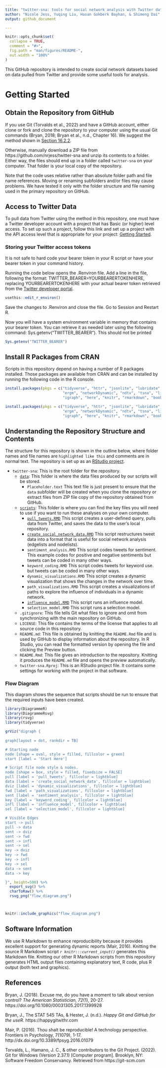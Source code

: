 ```yaml
---
title: "twitter-sna: tools for social network analysis with Twitter data"
author: "Nicole Jess, Yuqing Liu, Hasan Gokberk Bayhan, & Shimeng Dai"
output: github_document

---
```


<!-- README.md is generated from README.Rmd. Please edit that file -->

```r
knitr::opts_chunk$set(
  collapse = TRUE,
  comment = "#>",
  fig.path = "man/figures/README-",
  out.width = "100%"
)
```


This GitHub repository is intended to create social network datasets based on 
data pulled from Twitter and provide some useful tools for analysis.

# Getting Started

## Obtain the Repository from GitHub
If you use Git (Torvalds et al., 2022) and have a GitHub account, either clone
or fork and clone the repository to your computer using the usual Git commands
(Bryan, 2018; Bryan et al., n.d., Chapter 16). We suggest the method shown in 
[Section 16.2.2](https://happygitwithr.com/existing-github-first.html#rstudio-ide-1).

Otherwise, manually download a ZIP file from https://github.com/nrjess/twitter-sna 
and unzip its contents to a folder. Either way, the files should end up in a folder 
called `twitter-sna` on your computer. That folder is your local copy of the repository.

Note that the code uses relative rather than absolute folder path and
file name references. Moving or renaming subfolders and/or files may cause
problems. We have tested it only with the folder structure and file naming used
in the primary repository on GitHub.


## Access to Twitter Data
To pull data from Twitter using the method in this repository, one must have a 
Twitter developer account with a project that has Basic (or higher) level access. 
To set up such a project, follow this link and set up a project with the API access
level that is appropriate for your project: [Getting Started](https://developer.twitter.com/en/docs/twitter-api/getting-started/about-twitter-api). 


### Storing your Twitter access tokens

It is not safe to hard code your bearer token in your R script or have your 
bearer token in your command history.

Running the code below opens the .Renviron file. Add a line in the file, following 
the format: TWITTER_BEARER=YOURBEARERTOKENHERE, replacing YOURBEARERTOKENHERE with your actual bearer token retrieved from the [Twitter developer portal](https://developer.twitter.com/en/portal/dashboard).


```r
usethis::edit_r_environ()
```

Save the changes to .Renviron and close the file. Go to Session and Restart R.

Now you will have a system environment variable in memory that contains your 
bearer token. You can retrieve it as needed later using the following command:
Sys.getenv("TWITTER_BEARER"). This should not be printed 

```r
Sys.getenv("TWITTER_BEARER")
```



## Install R Packages from CRAN
Scripts in this repository depend on having a number of R packages 
installed. Those packages are available from CRAN and can be installed by 
running the following code in the R console. 

```r 
install.packages(pkgs = c("tidyverse", "httr", "jsonlite", "lubridate", "tidytext", 
                          "ergm", "networkDynamic", "ndtv", "tsna", "linkcomm", 
                          "igraph", "here", "knitr", "rmarkdown", "bookdown"))
```

```r
install.packages(pkgs = c("tidyverse", "httr", "jsonlite", "lubridate", "tidytext", 
                          "ergm", "networkDynamic", "ndtv", "tsna", "linkcomm", 
                          "igraph", "here", "knitr", "rmarkdown", "bookdown"))
```



## Understanding the Repository Structure and Contents
The structure for this repository is shown in the outline below, where folder names 
and file names are `highlighted like this` and comments are in normal text.
The repository is set up as an 
[RStudio project](https://support.rstudio.com/hc/en-us/articles/200526207-Using-RStudio-Projects). 

* `twitter-sna`: This is the root folder for the repository.
    * [`data`](https://github.com/nrjess/twitter-sna/tree/main/data): This 
    folder is where the data files produced by our scripts will be stored.
        * `Placeholder.text` This text file is just present to ensure that the
              `data` subfolder will be created when you clone the repository 
              or extract files from ZIP file copy of the repository obtained 
              from GitHub.
    * [`scripts`](https://github.com/nrjess/twitter-sna/tree/main/scripts): This 
    folder is where you can find the key files you will need to use if you want 
    to run these analyses on your own computer.
        * [`pull_tweets.RMD`](https://nrjess.github.io/twitter-sna/scripts/output/pull_tweets) 
        This script creates a user-defined query, pulls 
        data from Twitter, and saves the data to the user's local repository.
        * [`create_social_network_data.RMD`](https://nrjess.github.io/twitter-sna/scripts/output/create_social_network_data) 
        This script restructures tweet data 
        into a format that is useful for social network analysis (edgelists and 
        nodelists).
        * `sentiment_analysis.RMD` This script codes tweets for sentiment. This 
        example codes for positive and negative sentiments but tweets can be 
        coded in many other ways.
        * `keyword_coding.RMD` This script codes tweets for keyword use. 
        but tweets can be coded in many other ways.        
        * `dynamic_visualizations.RMD` This script creates a dynamic visualization 
        that shows the changes in the network over time.
        * `path_visualizations.RMD` This script creates a visualizations of paths 
        to explore the influence of individuals in a dynamic network.
        * [`influence_model.RMD`](https://nrjess.github.io/twitter-sna/scripts/output/The_Influence_Model) 
        This script runs an influence model.
        * `selection_model.RMD` This script runs a selection model.
    * `.gitignore`: This file tells Git what files to ignore and omit from 
      synchronizing with the main repository on GitHub. 
    * `LICENSE`: This file contains the terms of the license that applies to all 
      source code in this repository.
    * `README.md`: This file is obtained by knitting the `README.Rmd` file and 
      is used by GitHub to display information about the repository. In R Studio, 
      you can read the formatted version by opening the file and clicking the Preview 
      button.
    * `README.Rmd`: This file gives an introduction to the repository. Knitting it 
      produces the `README.md` file and opens the preview automatically. 
    * `twitter-sna.Rproj`: This is an RStudio project file. It contains some 
      settings for working with the project in that software. 


### Flow Diagram

This diagram shows the sequence that scripts should be run to ensure that the required inputs have been created.

```r
library(DiagrammeR)
library(DiagrammeRsvg)
library(rsvg)
library(tidyverse)

grViz("digraph {
  
graph[layout = dot, rankdir = TB]

# Starting node
node [shape = oval, style = filled, fillcolor = green]
start [label = 'Start Here']

# Script file node style & nodes.
node [shape = box, style = filled, fixedsize = FALSE]
pull [label = 'pull_tweets', fillcolor = lightblue]
data [label = 'create_social_network_data', fillcolor = lightblue]
dviz [label = 'dynamic_visualizations', fillcolor = lightblue]
fwd [label = 'path_visualizations', fillcolor = lightblue]
sent [label = 'sentiment_analysis', fillcolor = lightblue]
key [label = 'keyword_coding', fillcolor = lightblue]
infl [label = 'influence_model', fillcolor = lightblue]
sel [label = 'selection_model', fillcolor = lightblue]

# Visible Edges
start -> pull
pull -> data
sent -> dviz
sent -> fwd
sent -> infl
sent -> sel
key -> dviz
key -> fwd
key -> infl
key -> sel
data -> sent
data -> key

}", height=500) %>%
  export_svg() %>% 
  charToRaw() %>% 
  rsvg_png("flow_diagram.png")




```

```r
knitr::include_graphics("flow_diagram.png") 
```

## Software Information
We use R Markdown to enhance reproducibility because it provides excellent 
support for generating dynamic reports (Mair, 2016). Knitting the source R 
Markdown script *`r knitr:::current_input()`* generates this Markdown file.
Knitting our other R Markdown scripts from this repository generates HTML output 
files containing explanatory text, R code, plus R output (both text and graphics).


## References
Bryan, J. (2018). Excuse me, do you have a moment to talk about version control? 
*The American Statistician, 72*(1), 20-27. 
https://doi.org/10.1080/00031305.2017.1399928

Bryan, J., The STAT 545 TAs, & Hester, J. (n.d.). 
*Happy Git and GitHub for the useR*. https://happygitwithr.com

Mair, P. (2016). Thou shalt be reproducible! A technology perspective. Frontiers
in Psychology, 7(1079), 1-17. http://dx.doi.org/10.3389/fpsyg.2016.01079

Torvalds, L., Hamano, J. C., & other contributors to the Git Project. (2022). 
Git for Windows (Version 2.37.1) [Computer program]. Brooklyn, NY: Software 
Freedom Conservancy. Retrieved from https://git-scm.com
